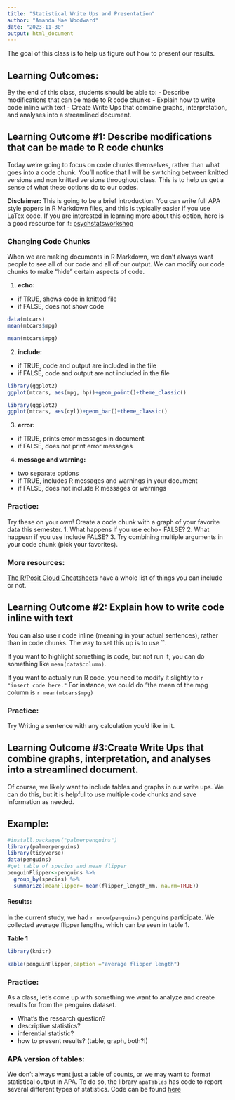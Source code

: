 ```yaml
---
title: "Statistical Write Ups and Presentation"
author: "Amanda Mae Woodward"
date: "2023-11-30"
output: html_document
---
```


The goal of this class is to help us figure out how to present our results.

## Learning Outcomes:

By the end of this class, students should be able to: - Describe modifications that can be made to R code chunks - Explain how to write code inline with text - Create Write Ups that combine graphs, interpretation, and analyses into a streamlined document.

## Learning Outcome #1: Describe modifications that can be made to R code chunks

Today we're going to focus on code chunks themselves, rather than what goes into a code chunk. You'll notice that I will be switching between knitted versions and non knitted versions throughout class. This is to help us get a sense of what these options do to our codes.

**Disclaimer:** This is going to be a brief introduction. You can write full APA style papers in R Markdown files, and this is typically easier if you use LaTex code. If you are interested in learning more about this option, here is a good resource for it: <a href= "https://psychstatsworkshop.wordpress.com/2016/04/24/write-apa-style-manuscripts-directly-in-rstudio/">psychstatsworkshop</a>

### Changing Code Chunks

When we are making documents in R Markdown, we don't always want people to see all of our code and all of our output. We can modify our code chunks to make "hide" certain aspects of code.

1.  **echo:**

-   if TRUE, shows code in knitted file
-   if FALSE, does not show code

```r
data(mtcars)
mean(mtcars$mpg)
```

```r
mean(mtcars$mpg)
```

2. **include:** 
- if TRUE, code and output are included in the file
- if FALSE, code and output are not included in the file

```r
library(ggplot2)
ggplot(mtcars, aes(mpg, hp))+geom_point()+theme_classic()
```

```r
library(ggplot2)
ggplot(mtcars, aes(cyl))+geom_bar()+theme_classic()
```

3. **error:**
- if TRUE, prints error messages in document
- if FALSE, does not print error messages

4. **message and warning:**
- two separate options
- if TRUE, includes R messages and warnings in your document
- if FALSE, does not include R messages or warnings

### Practice: 
Try these on your own! 
Create a code chunk with a graph of your favorite data this semester. 
1. What happens if you use echo= FALSE? 
2. What happesn if you use include FALSE?
3. Try combining multiple arguments in your code chunk (pick your favorites). 

### More resources: 
<a href= "https://posit.co/blog/the-r-markdown-cheat-sheet/">The R/Posit Cloud Cheatsheets</a> have a whole list of things you can include or not.  

## Learning Outcome #2: Explain how to write code inline with text

You can also use r code inline (meaning in your actual sentences), rather than in code chunks. The way to set this up is to use ``. 

If you want to highlight something is code, but not run it, you can do something like `mean(data$column)`. 

If you want to actually run R code, you need to modify it slightly to `r "insert code here."` For instance, we could do "the mean of the mpg column is `r mean(mtcars$mpg)`

### Practice: 
Try Writing a sentence with any calculation you'd like in it. 

## Learning Outcome #3:Create Write Ups that combine graphs, interpretation, and analyses into a streamlined document.

Of course, we likely want to include tables and graphs in our write ups. We can do this, but it is helpful to use multiple code chunks and save information as needed. 

## Example: 

```r
#install.packages("palmerpenguins")
library(palmerpenguins)
library(tidyverse)
data(penguins)
#get table of species and mean flipper
penguinFlipper<-penguins %>% 
  group_by(species) %>% 
  summarize(meanFlipper= mean(flipper_length_mm, na.rm=TRUE))
```

#### Results: 

In the current study, we had `r nrow(penguins)` penguins participate. We collected average flipper lengths, which can be seen in table 1. 

**Table 1**
```r
library(knitr)
```

```r
kable(penguinFlipper,caption ="average flipper length")
```

### Practice:
As a class, let's come up with something we want to analyze and create results for from the penguins dataset. 

- What's the research question? 
- descriptive statistics? 
- inferential statistic? 
- how to present results? (table, graph, both?!)

### APA version of tables: 

We don't always want just a table of counts, or we may want to format statistical output in APA. To do so, the library `apaTables` has code to report several different types of statistics. Code can be found <a href= "https://bookdown.org/yihui/rmarkdown-cookbook/hide-one.html"> here </a>


